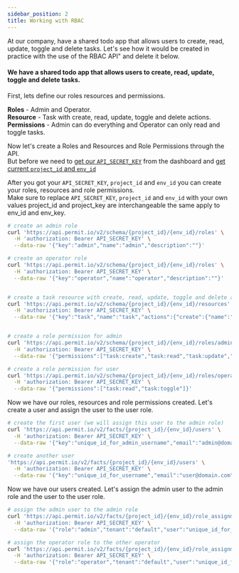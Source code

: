 ```yaml
---
sidebar_position: 2
title: Working with RBAC
---
```

At our company, have a shared todo app that allows users to create, read, update, toggle and delete tasks. Let's see how it would be created in practice with the use of the RBAC API" and delete it below.


#### We have a shared todo app that allows users to create, read, update, toggle and delete tasks.

First, lets define our roles resources and permissions.

**Roles** - Admin and Operator.<br/>
**Resource** - Task with create, read, update, toggle and delete actions.<br/>
**Permissions** - Admin can do everything and Operator can only read and toggle tasks.<br/>

Now let's create a Roles and Resources and Role Permissions through the API.<br/>
But before we need to [get our `API_SECRET_KEY`](/api/api-with-cli/#get-your-api-key) from the dashboard and [get current `project_id` and `env_id`](/api/examples/get-project-and-env)<br/>


After you got your `API_SECRET_KEY`, `project_id` and `env_id` you can create your roles, resources and role permissions.<br/>
Make sure to replace `API_SECRET_KEY`, `project_id` and `env_id` with your own values project_id and project_key are interchangeable the same apply to env_id and env_key.


```bash
# create an admin role
curl 'https://api.permit.io/v2/schema/{project_id}/{env_id}/roles' \
  -H 'authorization: Bearer API_SECRET_KEY' \
  --data-raw '{"key":"admin","name":"admin","description":""}'

# create an operator role
curl 'https://api.permit.io/v2/schema/{project_id}/{env_id}/roles' \
  -H 'authorization: Bearer API_SECRET_KEY' \
  --data-raw '{"key":"operator","name":"operator","description":""}'


# create a task resource with create, read, update, toggle and delete actions
curl 'https://api.permit.io/v2/schema/{project_id}/{env_id}/resources' \
  -H 'authorization: Bearer API_SECRET_KEY' \
  --data-raw '{"key":"task","name":"task","actions":{"create":{"name":"create"},"read":{"name":"read"},"update":{"name":"update"},,"toggle":{"name":"toggle"},,"delete":{"name":"delete"}},"attributes":{}}' 


# create a role permission for admin
curl 'https://api.permit.io/v2/schema/{project_id}/{env_id}/roles/admin/permissions' \
  -H 'authorization: Bearer API_SECRET_KEY' \
  --data-raw '{"permissions":["task:create","task:read","task:update","task:toggle","task:delete"]}'

# create a role permission for user
curl 'https://api.permit.io/v2/schema/{project_id}/{env_id}/roles/operator/permissions' \
  -H 'authorization: Bearer API_SECRET_KEY' \
  --data-raw '{"permissions":["task:read","task:toggle"]}'
```

Now we have our roles, resources and role permissions created. Let's create a user and assign the user to the user role.

```bash
# create the first user (we will assign this user to the admin role)
curl 'https://api.permit.io/v2/facts/{project_id}/{env_id}/users' \
  -H 'authorization: Bearer API_SECRET_KEY' \
  --data-raw '{"key":"unique_id_for_admin_username","email":"admin@domain.com","first_name":"","last_name":""}'

# create another user
'https://api.permit.io/v2/facts/{project_id}/{env_id}/users' \
  -H 'authorization: Bearer API_SECRET_KEY' \
  --data-raw '{"key":"unique_id_for_username","email":"user@domain.com","first_name":"","last_name":""}'
```

Now we have our users created. Let's assign the admin user to the admin role and the user to the user role.

```bash
# assign the admin user to the admin role
curl 'https://api.permit.io/v2/facts/{project_id}/{env_id}/role_assignments' \
  -H 'authorization: Bearer API_SECRET_KEY' \
  --data-raw '{"role":"admin","tenant":"default","user":"unique_id_for_admin_username"}'

# assign the operator role to the other operator
curl 'https://api.permit.io/v2/facts/{project_id}/{env_id}/role_assignments' \
  -H 'authorization: Bearer API_SECRET_KEY' \
  --data-raw '{"role":"operator","tenant":"default","user":"unique_id_for_username"}'
```

